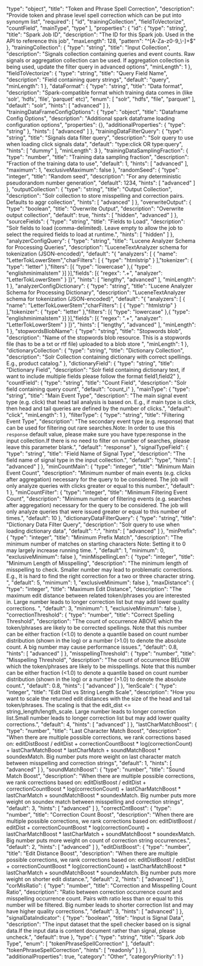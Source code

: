   "type": "object",
  "title": "Token and Phrase Spell Correction",
  "description": "Provide token and phrase level spell correction which can be put into synonym list",
  "required": [
    "id",
    "trainingCollection",
    "fieldToVectorize",
    "countField",
    "mainType",
    "type"
  ],
  "properties": {
    "id": {
      "type": "string",
      "title": "Spark Job ID",
      "description": "The ID for this Spark job. Used in the API to reference this job",
      "maxLength": 128,
      "pattern": "^[A-Za-z0-9_\\-]+$"
    },
    "trainingCollection": {
      "type": "string",
      "title": "Input Collection",
      "description": "Signals collection containing queries and event counts. Raw signals or aggregation collection can be used. If aggregation collection is being used, update the filter query in advanced options",
      "minLength": 1
    },
    "fieldToVectorize": {
      "type": "string",
      "title": "Query Field Name",
      "description": "Field containing query strings",
      "default": "query",
      "minLength": 1
    },
    "dataFormat": {
      "type": "string",
      "title": "Data format",
      "description": "Spark-compatible format which training data comes in (like 'solr', 'hdfs', 'file', 'parquet' etc)",
      "enum": [
        "solr",
        "hdfs",
        "file",
        "parquet"
      ],
      "default": "solr",
      "hints": [
        "advanced"
      ]
    },
    "trainingDataFrameConfigOptions": {
      "type": "object",
      "title": "Dataframe Config Options",
      "description": "Additional spark dataframe loading configuration options",
      "properties": {},
      "additionalProperties": {
        "type": "string"
      },
      "hints": [
        "advanced"
      ]
    },
    "trainingDataFilterQuery": {
      "type": "string",
      "title": "Signals data filter query",
      "description": "Solr query to use when loading click signals data",
      "default": "type:click OR type:query",
      "hints": [
        "dummy"
      ],
      "minLength": 3
    },
    "trainingDataSamplingFraction": {
      "type": "number",
      "title": "Training data sampling fraction",
      "description": "Fraction of the training data to use",
      "default": 1,
      "hints": [
        "advanced"
      ],
      "maximum": 1,
      "exclusiveMaximum": false
    },
    "randomSeed": {
      "type": "integer",
      "title": "Random seed",
      "description": "For any deterministic pseudorandom number generation",
      "default": 1234,
      "hints": [
        "advanced"
      ]
    },
    "outputCollection": {
      "type": "string",
      "title": "Output Collection",
      "description": "Solr collection to store misspelling and correction pairs. Defaults to aggr collection",
      "hints": [
        "advanced"
      ]
    },
    "overwriteOutput": {
      "type": "boolean",
      "title": "Overwrite Output",
      "description": "Overwrite output collection",
      "default": true,
      "hints": [
        "hidden",
        "advanced"
      ]
    },
    "sourceFields": {
      "type": "string",
      "title": "Fields to Load",
      "description": "Solr fields to load (comma-delimited). Leave empty to allow the job to select the required fields to load at runtime.",
      "hints": [
        "hidden"
      ]
    },
    "analyzerConfigQuery": {
      "type": "string",
      "title": "Lucene Analyzer Schema for Processing Queries",
      "description": "LuceneTextAnalyzer schema for tokenization (JSON-encoded)",
      "default": "{ \"analyzers\": [ { \"name\": \"LetterTokLowerStem\",\"charFilters\": [ { \"type\": \"htmlstrip\" } ],\"tokenizer\": { \"type\": \"letter\" },\"filters\": [{ \"type\": \"lowercase\" },{ \"type\": \"englishminimalstem\" }] }],\"fields\": [{ \"regex\": \".+\", \"analyzer\": \"LetterTokLowerStem\" } ]}",
      "hints": [
        "lengthy",
        "advanced"
      ],
      "minLength": 1
    },
    "analyzerConfigDictionary": {
      "type": "string",
      "title": "Lucene Analyzer Schema for Processing Dictionary",
      "description": "LuceneTextAnalyzer schema for tokenization (JSON-encoded)",
      "default": "{ \"analyzers\": [ { \"name\": \"LetterTokLowerStem\",\"charFilters\": [ { \"type\": \"htmlstrip\" } ],\"tokenizer\": { \"type\": \"letter\" },\"filters\": [{ \"type\": \"lowercase\" },{ \"type\": \"englishminimalstem\" }] }],\"fields\": [{ \"regex\": \".+\", \"analyzer\": \"LetterTokLowerStem\" } ]}",
      "hints": [
        "lengthy",
        "advanced"
      ],
      "minLength": 1
    },
    "stopwordsBlobName": {
      "type": "string",
      "title": "Stopwords blob",
      "description": "Name of the stopwords blob resource. This is a stopwords file (has to be a txt or rtf file) uploaded to a blob store ",
      "minLength": 1
    },
    "dictionaryCollection": {
      "type": "string",
      "title": "Dictionary Collection",
      "description": "Solr Collection containing dictionary with correct spellings. E.g., product catalog."
    },
    "dictionaryField": {
      "type": "string",
      "title": "Dictionary Field",
      "description": "Solr field containing dictionary text, if want to include multiple fields please follow the format field1,field2"
    },
    "countField": {
      "type": "string",
      "title": "Count Field",
      "description": "Solr field containing query count",
      "default": "count_i"
    },
    "mainType": {
      "type": "string",
      "title": "Main Event Type",
      "description": "The main signal event type (e.g. click) that head tail analysis is based on. E.g., if main type is click, then head and tail queries are defined by the number of clicks.",
      "default": "click",
      "minLength": 1
    },
    "filterType": {
      "type": "string",
      "title": "Filtering Event Type",
      "description": "The secondary event type (e.g. response) that can be used for filtering out rare searches.Note: In order to use this `response` default value, please make sure you have type:response in the input collection.If there is no need to filter on number of searches, please leave this parameter blank.",
      "default": "response"
    },
    "signalTypeField": {
      "type": "string",
      "title": "Field Name of Signal Type",
      "description": "The field name of signal type in the input collection.",
      "default": "type",
      "hints": [
        "advanced"
      ]
    },
    "minCountMain": {
      "type": "integer",
      "title": "Minimum Main Event Count",
      "description": "Minimum number of main events (e.g. clicks after aggregation) necessary for the query to be considered. The job will only analyze queries with clicks greater or equal to this number.",
      "default": 1
    },
    "minCountFilter": {
      "type": "integer",
      "title": "Minimum Filtering Event Count",
      "description": "Minimum number of filtering events (e.g. searches after aggregation) necessary for the query to be considered. The job will only analyze queries that were issued greater or equal to this number of times.",
      "default": 10
    },
    "dictionaryDataFilterQuery": {
      "type": "string",
      "title": "Dictionary Data Filter Query",
      "description": "Solr query to use when loading dictionary data",
      "default": "*:*",
      "hints": [
        "advanced"
      ]
    },
    "minPrefix": {
      "type": "integer",
      "title": "Minimum Prefix Match",
      "description": "The minimum number of matches on starting characters Note: Setting it to 0 may largely increase running time. ",
      "default": 1,
      "minimum": 0,
      "exclusiveMinimum": false
    },
    "minMispellingLen": {
      "type": "integer",
      "title": "Minimum Length of Misspelling",
      "description": "The minimum length of misspelling to check. Smaller number may lead to problematic corrections. E.g., It is hard to find the right correction for a two or three character string. ",
      "default": 5,
      "minimum": 1,
      "exclusiveMinimum": false
    },
    "maxDistance": {
      "type": "integer",
      "title": "Maximum Edit Distance",
      "description": "The maximum edit distance between related token/phrases you are interested in. Large number leads to longer correction list but may add lower quality corrections. ",
      "default": 3,
      "minimum": 1,
      "exclusiveMinimum": false
    },
    "correctionThreshold": {
      "type": "number",
      "title": "Correct Spelling Threshold",
      "description": "The count of occurrence ABOVE which the token/phrases are likely to be corrected spellings. Note that this number can be either fraction (<1.0) to denote a quantile based on count number distribution (shown in the log) or a number (>1.0) to denote the absolute count. A big number may cause performance issues.",
      "default": 0.8,
      "hints": [
        "advanced"
      ]
    },
    "misspellingThreshold": {
      "type": "number",
      "title": "Misspelling Threshold",
      "description": "The count of occurrence BELOW which the token/phrases are likely to be misspellings. Note that this number can be either fraction (<1.0) to denote a quantile based on count number distribution (shown in the log) or a number (>1.0) to denote the absolute count.",
      "default": 0.8,
      "hints": [
        "advanced"
      ]
    },
    "lenScale": {
      "type": "integer",
      "title": "Edit Dist vs String Length Scale",
      "description": "How you want to scale the returned edit distances with the size of the head and tail token/phrases. The scaling is that the edit_dist <= string_length/length_scale. Large number leads to longer correction list.Small number leads to longer correction list but may add lower quality corrections.",
      "default": 4,
      "hints": [
        "advanced"
      ]
    },
    "lastCharMatchBoost": {
      "type": "number",
      "title": "Last Character Match Boost",
      "description": "When there are multiple possible corrections, we rank corrections based on: editDistBoost / editDist + correctionCountBoost * log(correctionCount) + lastCharMatchBoost * lastCharMatch + soundMatchBoost * soundexMatch. Big number puts more weight on last character match between misspelling and correction strings",
      "default": 1,
      "hints": [
        "advanced"
      ]
    },
    "soundMatchBoost": {
      "type": "number",
      "title": "Sound Match Boost",
      "description": "When there are multiple possible corrections, we rank corrections based on: editDistBoost / editDist + correctionCountBoost * log(correctionCount) + lastCharMatchBoost * lastCharMatch + soundMatchBoost * soundexMatch. Big number puts more weight on soundex match between misspelling and correction strings",
      "default": 3,
      "hints": [
        "advanced"
      ]
    },
    "correctCntBoost": {
      "type": "number",
      "title": "Correction Count Boost",
      "description": "When there are multiple possible corrections, we rank corrections based on: editDistBoost / editDist + correctionCountBoost * log(correctionCount) + lastCharMatchBoost * lastCharMatch + soundMatchBoost * soundexMatch. Big number puts more weight on count of correction string occurrences.",
      "default": 2,
      "hints": [
        "advanced"
      ]
    },
    "editDistBoost": {
      "type": "number",
      "title": "Edit Distance Boost",
      "description": "When there are multiple possible corrections, we rank corrections based on: editDistBoost / editDist + correctionCountBoost * log(correctionCount) + lastCharMatchBoost * lastCharMatch + soundMatchBoost * soundexMatch. Big number puts more weight on shorter edit distance.",
      "default": 2,
      "hints": [
        "advanced"
      ]
    },
    "corMisRatio": {
      "type": "number",
      "title": "Correction and Misspelling Count Ratio",
      "description": "Ratio between correction occurrence count and misspelling occurrence count. Pairs with ratio less than or equal to this number will be filtered. Big number leads to shorter correction list and may have higher quality corrections.",
      "default": 3,
      "hints": [
        "advanced"
      ]
    },
    "signalDataIndicator": {
      "type": "boolean",
      "title": "Input is Signal Data",
      "description": "The input dataset that the spell checker based on is signal data.If the input data is content document rather than signal, please uncheck.",
      "default": true
    },
    "type": {
      "type": "string",
      "title": "Spark Job Type",
      "enum": [
        "tokenPhraseSpellCorrection"
      ],
      "default": "tokenPhraseSpellCorrection",
      "hints": [
        "readonly"
      ]
    }
  },
  "additionalProperties": true,
  "category": "Other",
  "categoryPriority": 1
}
